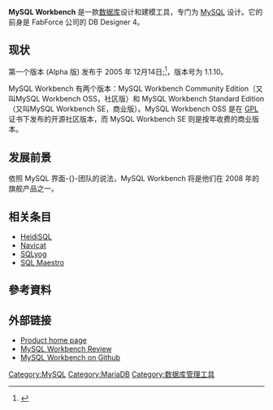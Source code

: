 {{Expand English|MySQL Workbench}}
{{Expand|time=2013-11-25T11:40:17+00:00}}
{{NoteTA|G1=IT|G2=FL}}
{{infobox software
| logo                   = 
| developer              = [[Sun_Microsystems|Sun Microsystems]]
| screenshot             = [[Image:Mysqlwb-homepage.png|200px]]
| caption                = 
| latest release version = 8.0.24
| latest release date    = {{Release date and age|2021|03|27}}
| latest preview version = 
| latest preview date    = 
| operating system       = [[跨平台|跨平台]]
| programming language   = [[C♯|C♯]] / [[C++|C++]] / [[Objective-C|Objective-C]]（根據平臺而定）
| genre                  = 
| license                = [[自由軟體社群|自由軟體社群]]版：[[GNU通用公共许可证|GNU通用公共许可证]]<br>標準版：[[專有軟體|專有軟體]]、[[商業軟體|商業軟體]]
| website                = http://www.mysql.com/products/workbench/
}}

'''MySQL Workbench''' 是一款[[数据库|数据库]]设计和建模工具，专门为 [[MySQL|MySQL]] 设计。它的前身是 FabForce 公司的 DB Designer 4。

== 现状 ==
第一个版本 (Alpha 版) 发布于 2005 年 12月14日;<ref>{{Cite web |url=http://forums.mysql.com/read.php?3,146587,146587#msg-146587 |title=MySQL GUI Bundle announcement (without MySQL Workbench) |accessdate=2009-10-15 |archive-date=2012-04-18 |archive-url=https://www.webcitation.org/671a685MA?url=http://forums.mysql.com/read.php?3,146587,146587#msg-146587 |dead-url=no }}</ref>，版本号为 1.1.10。

MySQL Workbench 有两个版本：MySQL Workbench Community Edition（又叫MySQL Workbench OSS，社区版）和 MySQL Workbench Standard Edition（又叫MySQL Workbench SE，商业版）。MySQL Workbench OSS 是在 [[GPL|GPL]] 证书下发布的开源社区版本，而 MySQL Workbench SE 则是按年收费的商业版本。

== 发展前景 ==

依照 MySQL 界面-{}-团队的说法，MySQL Workbench 将是他们在 2008 年的旗舰产品之一。 

== 相关条目 ==
*[[HeidiSQL|HeidiSQL]]
*[[Navicat|Navicat]]
*[[SQLyog|SQLyog]]
*[[SQL_Maestro|SQL Maestro]]

== 參考資料 ==
{{refs}}

== 外部链接 ==
* [http://www.mysql.com/products/workbench Product home page]{{Wayback|url=http://www.mysql.com/products/workbench |date=20201208084459 }}
* [http://programmersnotes.info/2009/03/01/mysql-workbench-the-database-modeling-tool-for-mysql/ MySQL Workbench Review]{{Wayback|url=http://programmersnotes.info/2009/03/01/mysql-workbench-the-database-modeling-tool-for-mysql/ |date=20190808211500 }}
* [https://github.com/mysql/mysql-workbench/ MySQL Workbench on Github]{{Wayback|url=https://github.com/mysql/mysql-workbench/ |date=20200916131502 }}

{{MySQL}}

[[Category:MySQL|Category:MySQL]]
[[Category:MariaDB|Category:MariaDB]]
[[Category:数据库管理工具|Category:数据库管理工具]]